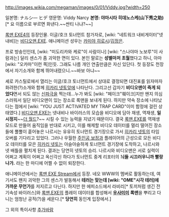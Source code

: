 http://images.wikia.com/megaman/images/0/01/Viddy.jpg?width=250

일본명: ナルシ― ヒデ
영문명: Viddy Narcy
'''본명: 야마시타 히데노스케(山下秀之助)'''[* 요 이름으로 부르면 화낸다.~~싼티 나냐?~~]

[[록맨 EXE4]]의 등장인물. 이글/호크 토너먼트 참가자로, [wiki: "네트워크 내비게이터"넷 내비]는 [[비디오맨.EXE]]. 애니메이션 성우는 [[카미야 히로시]]/[[김정은]].

프로 방송인인데, [wiki: "미도리카와 케로"이 사람이나] [wiki: "스나야마 노보루"이 사람과는] 달리 센스가 좀 괴악한 면이 있다. 본인 말로는 '''성별마저 초월'''했다고 하니, 아마 [wiki: "오카마"이런 쪽]인듯. 그래도 나름 개인 연출만큼은 자신 있단다. 첫 등장도 천장에서 자기소개와 함께 뛰어내렸으니.~~바보 아냐~~

셰로 카스틸로에서 열리는 이글/호크 토너먼트에서 상대로 결정되면 대진표를 읽자마자 화려한(?)소개와 함께 [[히카리 넷토]]앞에 나타난다. 그리고선 갑자기 '''비디오맨이 죽게 되었다'''면서 되도 않는 [[신파극]]을 찍는데…누가 봐도 [wiki: "페이크"훼이크]지만 왠지 의심스러워서 일단 비디오맨이 있는 장소로 록맨을 보내게 된다. 하지만 약속 장소에 나타났다는 점에서 [wiki: "YOU JUST ACTIVATED MY TRAP CARD"이미 함정에 걸린 상태였다.] [[비디오맨.EXE]]는 넷내비나 바이러스의 모습을 비디오에 담아 재생, 역재생, '''일시정지'''~~[[더 월드]]?~~ 시킬 수 있는 능력을 지녔기 때문이다. 결국 [[록맨.EXE]]를 역재생 모드로 만들어 움직임을 반대로 시키고, 이를 해제할 비디오 데이터를 멀리 떨어진 장소들에 뿔뿔이 흩어놓은 나르시는 유유히 토너먼트 경기장으로 가서 [[히카리 넷토]]의 타임 오버를 기다리고 있었다. 그러나 우월한 [[주인공 보정]]과 플레이어의 근성으로 모든 비디오 데이터를 모은 [[히카리 넷토]]는 아슬아슬하게 토너먼트 경기장에 도착하고, 나르시와 넷 배틀을 펼치게 된다. 결과는 당연히 넷토의 승리. 나르시와 비디오맨은 서로 실력이 어쩌고 계획이 어쩌고 옥신각신 하다가 토너먼트 중계 리포터의 '''늬들 시끄러우니까 빨랑 나가.''' 라는 한 마디에 어쩔 수 없이 퇴장한다.

애니메이션에서는 [[록맨 EXE Stream]]에서 등장. 네오 WWW의 멤버로 활동하는데, 여기서도 왠지 괴악한 그의 센스가 발동해서 '''테러는 맞는데 [wiki: "OME"시각 테러]에 가까운 무언가'''를 저지르고 다닌다. 하지만 한 에피소드에서 라비리[* 토끼처럼 생긴 전기속성 바이러스]와 [[록맨.EXE]]의 플레이 데이터를 합성해서 '''[[우사미미]] 록맨'''을 뿌리고 다니는 엄청난 공적(?)을 세운다.[* '''당연히''' 동인계 입장에서.]

그 외의 특이사항 [[추가바람]]
